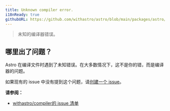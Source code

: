 ```yaml
---
title: Unknown compiler error.
i18nReady: true
githubURL: https://github.com/withastro/astro/blob/main/packages/astro/src/core/errors/errors-data.ts
---
```


<DontEditWarning />


> 未知的编译器错误。

## 哪里出了问题？
Astro 在编译文件时遇到了未知错误。在大多数情况下，这不是你的错，而是编译器的问题。

如果现有的 issue 中没有提到这个问题，请[创建一个 issue](https://astro.build/issues/compiler)。

**请参阅：**
-  [withastro/compiler的 issue 清单](https://astro.build/issues/compiler)
